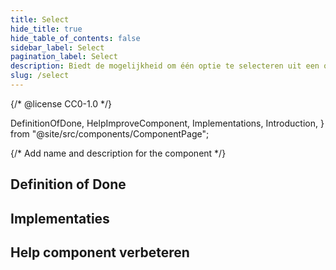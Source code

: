```yaml
---
title: Select
hide_title: true
hide_table_of_contents: false
sidebar_label: Select
pagination_label: Select
description: Biedt de mogelijkheid om één optie te selecteren uit een opgeklapte lijst.
slug: /select
---
```


{/* @license CC0-1.0 */}

  DefinitionOfDone,
  HelpImproveComponent,
  Implementations,
  Introduction,
} from "@site/src/components/ComponentPage";

{/* Add name and description for the component */}


<Introduction component={component} headingLevel={1} description={description} />

## Definition of Done

<DefinitionOfDone component={component} headingLevel={3} />

## Implementaties

<Implementations component={component} headingLevel={3} />

## Help component verbeteren

<HelpImproveComponent component={component} headingLevel={3} />
